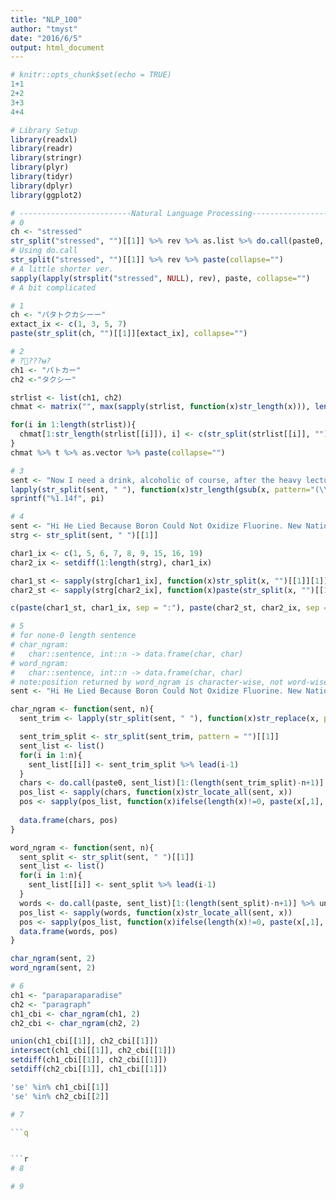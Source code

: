 ```yaml
---
title: "NLP_100"
author: "tmyst"
date: "2016/6/5"
output: html_document
---
```


```r
# knitr::opts_chunk$set(echo = TRUE)
1+1
2+2
3+3
4+4
```

```r
# Library Setup
library(readxl)
library(readr)
library(stringr)
library(plyr)
library(tidyr)
library(dplyr)
library(ggplot2)
```


```r
# -------------------------Natural Language Processing-------------------------
# 0
ch <- "stressed"
str_split("stressed", "")[[1]] %>% rev %>% as.list %>% do.call(paste0, .)
# Using do.call
str_split("stressed", "")[[1]] %>% rev %>% paste(collapse="")
# A little shorter ver.
sapply(lapply(strsplit("stressed", NULL), rev), paste, collapse="")
# A bit complicated
```

```r
# 1
ch <- "パタトクカシーー"
extact_ix <- c(1, 3, 5, 7)
paste(str_split(ch, "")[[1]][extact_ix], collapse="")
```

```r
# 2
# ?኱???ʉ?
ch1 <- "パトカー"
ch2 <-"タクシー"

strlist <- list(ch1, ch2)
chmat <- matrix("", max(sapply(strlist, function(x)str_length(x))), length(strlist))

for(i in 1:length(strlist)){
  chmat[1:str_length(strlist[[i]]), i] <- c(str_split(strlist[[i]], ""))[[1]]
}
chmat %>% t %>% as.vector %>% paste(collapse="")

```

```r
# 3
sent <- "Now I need a drink, alcoholic of course, after the heavy lectures involving quantum mechanics."
lapply(str_split(sent, " "), function(x)str_length(gsub(x, pattern="(\\.|\\,)", replacement="", perl=T)))[[1]]
sprintf("%1.14f", pi)

```


```r
# 4
sent <- "Hi He Lied Because Boron Could Not Oxidize Fluorine. New Nations Might Also Sign Peace Security Clause. Arthur King Can."
strg <- str_split(sent, " ")[[1]]

char1_ix <- c(1, 5, 6, 7, 8, 9, 15, 16, 19)
char2_ix <- setdiff(1:length(strg), char1_ix)

char1_st <- sapply(strg[char1_ix], function(x)str_split(x, "")[[1]][1])
char2_st <- sapply(strg[char2_ix], function(x)paste(str_split(x, "")[[1]][1:2], collapse=""))

c(paste(char1_st, char1_ix, sep = ":"), paste(char2_st, char2_ix, sep = ":")) %>% sort

```

```r
# 5　
# for none-0 length sentence
# char_ngram:
#   char::sentence, int::n -> data.frame(char, char)
# word_ngram:
#   char::sentence, int::n -> data.frame(char, char)
# note:position returned by word_ngram is character-wise, not word-wise
sent <- "Hi He Lied Because Boron Could Not Oxidize Fluorine. New Nations Might Also Sign Peace Security Clause. Arthur King Can."

char_ngram <- function(sent, n){
  sent_trim <- lapply(str_split(sent, " "), function(x)str_replace(x, pattern="(\\s)", replacement=""))[[1]] %>% paste(collapse="")

  sent_trim_split <- str_split(sent_trim, pattern = "")[[1]]
  sent_list <- list()
  for(i in 1:n){
    sent_list[[i]] <- sent_trim_split %>% lead(i-1)
  }
  chars <- do.call(paste0, sent_list)[1:(length(sent_trim_split)-n+1)] %>% unique
  pos_list <- sapply(chars, function(x)str_locate_all(sent, x))
  pos <- sapply(pos_list, function(x)ifelse(length(x)!=0, paste(x[,1], collapse=", "), NA))
  
  data.frame(chars, pos)
}

word_ngram <- function(sent, n){
  sent_split <- str_split(sent, " ")[[1]]
  sent_list <- list()
  for(i in 1:n){
    sent_list[[i]] <- sent_split %>% lead(i-1)
  }
  words <- do.call(paste, sent_list)[1:(length(sent_split)-n+1)] %>% unique
  pos_list <- sapply(words, function(x)str_locate_all(sent, x))
  pos <- sapply(pos_list, function(x)ifelse(length(x)!=0, paste(x[,1], collapse=", "), NA))
  data.frame(words, pos)
}

char_ngram(sent, 2)
word_ngram(sent, 2)

```

```r
# 6
ch1 <- "paraparaparadise"
ch2 <- "paragraph"
ch1_cbi <- char_ngram(ch1, 2)
ch2_cbi <- char_ngram(ch2, 2)

union(ch1_cbi[[1]], ch2_cbi[[1]])
intersect(ch1_cbi[[1]], ch2_cbi[[1]])
setdiff(ch1_cbi[[1]], ch2_cbi[[1]])
setdiff(ch2_cbi[[1]], ch1_cbi[[1]])

'se' %in% ch1_cbi[[1]]
'se' %in% ch2_cbi[[2]]
```


```r
# 7

```q


```r
# 8

```


```r
# 9

```


